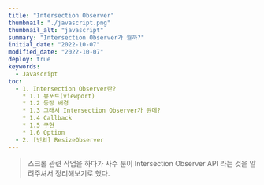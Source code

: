 ```yaml
---
title: "Intersection Observer"
thumbnail: "./javascript.png"
thumbnail_alt: "javascript"
summary: "Intersection Observer가 뭘까?"
initial_date: "2022-10-07"
modified_date: "2022-10-07"
deploy: true
keywords:
  - Javascript
toc:
  - 1. Intersection Observer란?
    * 1.1 뷰포트(viewport)
    * 1.2 등장 배경
    * 1.3 그래서 Intersection Observer가 뭔데?
    * 1.4 Callback
    * 1.5 구현
    * 1.6 Option
  - 2. [번외] ResizeObserver
---
```




<Blockquote>
  스크롤 관련 작업을 하다가 사수 분이 Intersection Observer API 라는 것을 알려주셔서 정리해보기로 했다.
</Blockquote>

<Title id="1" title="1. Intersection Observer란?" />

- MDN에서 <Link link="https://developer.mozilla.org/en-US/docs/Web/API/Intersection_Observer_API" target="_blank">Intersection Observer</Link>를 다음과 같이 정의하고 있다.
  <Blockquote>
    The Intersection Observer API provides a way to asynchronously observe changes in the intersection of a target element with an ancestor element or with a top-level document's viewport.
  </Blockquote>

- 직역하자면 타켓 엘리먼트가 상위 엘리먼트 또는 최상위 document의 뷰포트와 교차된 변경사항을 비동기식으로 관찰하는 방법을 제공한다는 것이다.
- Intersection Observer API는 동적 로딩을 위한 무한 스크롤을 구현할 때 제일 많이 쓰인다. 필자 같은 경우 옆에 목차(TOC)를 구현하였다.

<Subtitle id="1.1" title="1.1 뷰포트(viewport)" />

- MDN에서 
  <Link
    link="https://developer.mozilla.org/en-US/docs/Web/API/Intersection_Observer_API"
    target="_blank">
    viewport
  </Link>
  를 다음과 같이 설명한다.
  <Blockquote>
    A viewport represents the area in computer graphics being currently viewed. In web browser terms, it is generally the same as the browser window, excluding the UI, menu bar, etc. That is the part of the document you are viewing.
  </Blockquote> 
- 정리하자면 브라우저에서 주소창, 메뉴바 등을 제외한 사용자에게 보여지는 영역을 말한다.

<Subtitle id="1.2" title="1.2 등장 배경" />

- 과거에는 교차 지점을 감지하려면 
  <Link
    link="https://developer.mozilla.org/en-US/docs/Web/API/Element/getBoundingClientRect"
    target="_blank">
    getBoundingClientRect()
  </Link>
  메서드를 통해 실제 엘리먼트의 width, height, top, right, bottom, left 등을 측정했다.

```
const {width, height} = elem.getBoundingClientRect(); 
```

- 이 메서드는 호출할 때마다 브라우저는 엘리먼트의 크기와 위치값을 불러오기 위해 문서를 다시 그리게 되는 리플로우(reflow) 현상이 발생한다.
- 심지어 이 메서드가 메인 스레드에서 실행되기 때문에 들어오는 엘리먼트마다 체크해주어야 한다면 성능에 문제가 발생할 수 있다.

<br />

- Intersection Observer는 getBoundingClientRect()의 단점을 비동기로 해결한다.
- MDN에서는 다음과 같이 설명한다.
  <Blockquote>
    The Intersection Observer API lets code register a callback function that is executed whenever an element they wish to monitor enters or exits another element (or the viewport), 
    or when the amount by which the two intersect changes by a requested amount. 
  </Blockquote>

- 타켓 요소가 다른 요소 또는 뷰포트에 교차될 때 등록된 콜백 함수를 실행할 수 있다.

  <Blockquote>
    This way, sites no longer need to do anything on the main thread to watch for this kind of element intersection, and the browser is free to optimize the management of intersections as it sees fit.
  </Blockquote> 

- 이렇게 하면 메인 스레드에서는 아무 것도 할 필요가 없고 브라우저는 적절하다고 판단되는 교차 관리를 자유롭게 최적화할 수 있다.

<Subtitle id="1.3" title="1.3 그래서 Intersection Observer가 뭔데?" />

- Intersection Observer는 브라우저에서의 뷰포트(Viewport)와 타켓 엘리먼트의 교차 지점을 관찰해 타겟 엘리먼트가 뷰포트에 속하는지 속하지 않는지를 구별하는 기능을 제공한다.
- Intersection Observer는 <Highlight>new IntersectionObserver()</Highlight> 를 통해 인스턴스를 생성하고 observe 메서드를 통해 관찰할 element를 지정한다.

```
const io = new IntersectionObserver(callback, options);
io.observe(element);
```

- 이 때 생성자는 2개의 인수 <Highlight>callback</Highlight>과 <Highlight>options</Highlight>를 가진다.

<Subtitle id="1.4" title="1.4 Callback" />

- MDN에 따르면 콜백은 다음 상황에서 실행된다.
  <Blockquote>
    The first time the observer is initially asked to watch a target element.
  </Blockquote>

  - 관찰할 대상(Target)이 처음으로 등록될 때

  <Blockquote>
    A target element intersects either the device's viewport or a specified element. That specified element is called the root element or root for the purposes of the Intersection Observer API.
  </Blockquote>
  
  - 대상(Target)으로 칭하는 요소가 뷰포트나 특정 요소와 교차할 때

<br />

- 그리고 콜백은 2개의 인수 <Highlight>entries</Highlight>와 <Highlight>observer</Highlight>를 가진다.

<ThirdTitle title="1.4.1 entries" />

```
const io = new IntersectionObserver((entries, observer) => {
  entries.forEach(entry => {
    console.log(entry);
  })
}, options);

io.observe(element);
```

<br />

- 출력된 entry를 확인해보면 다음과 같다.

  <Image src={intersectionObserver1} width="50%" />

- <Link
    link="https://developer.mozilla.org/en-US/docs/Web/API/IntersectionObserverEntry"
    target="_blank">
    IntersectionObserverEntry
  </Link>의 배열로 되어 있고 각 객체는 <Highlight>time</Highlight>, <Highlight>rootBounds</Highlight>, <Highlight>isVisible</Highlight> 등의 속성들을 포함한다.
- 이 중에서 중요한 속성들은 다음과 같다.
  - <Highlight color="#FFBC97">target</Highlight>: 관찰 대상(Element) 요소
  - <Highlight color="#FFBC97">boundingClientRect</Highlight>: 교차한 지점과 상관없이 오로지 관찰 대상의 사각형 정보
  - <Highlight color="#FFBC97">intersectionRect</Highlight>: 뷰포트와 교차하는 관찰 대상의 영역에 대한 사격형 정보
  - <Highlight color="#FFBC97">intersectionRatio</Highlight>: 뷰포트와 교차하는 관찰 대상의 영역을 0.0 ~ 1.0 사이의 수치로 반환
  - <Highlight color="#FFBC97">isIntersecting</Highlight>: 뷰포트와 관찰 대상의 교차 상태를 나타내는 값(Boolean)

<ThirdTitle title="1.4.2 observer" />

- observer는 콜백이 실행되는 동안 호출되는 IntersectionObserver 인스턴스이다.

```
const io = new IntersectionObserver((entries, observer) => {
 console.log(observer);
}, options);

io.observe(element);
```
- observer를 확인해보면 다음과 같다.

  <Image src={intersectionObserver2} width="50%" />

- 주요 속성들에는 <Highlight>root</Highlight>, <Highlight>rootMargin</Highlight>, <Highlight>thresholds</Highlight> 옵션들이 있다.
- 그리고 <Highlight>observe</Highlight>, <Highlight>unobserve</Highlight>, <Highlight>disconnect</Highlight>, <Highlight>takeRecords</Highlight> 메서드들이 있는 것을 확인할 수 있다.

<Subtitle id="1.5" title="1.5 구현" />

<iframe src="https://codesandbox.io/embed/intersection-observer-forked-5993ee?fontsize=14&hidenavigation=1&theme=dark"
  style="width:100%; height:500px; border:0; border-radius: 4px; overflow:hidden;"
  title="intersection_observer (forked)"
  allow="accelerometer; ambient-light-sensor; camera; encrypted-media; geolocation; gyroscope; hid; microphone; midi; payment; usb; vr; xr-spatial-tracking"
  sandbox="allow-forms allow-modals allow-popups allow-presentation allow-same-origin allow-scripts"
></iframe>

<Subtitle id="1.6" title="1.6 Option" />

- MDN에에서 IntersectionObserver에 대한 option을 다음과 같이 설명한다.

  <Blockquote>
    The options object passed into the 
    <Link
    link="https://developer.mozilla.org/en-US/docs/Web/API/IntersectionObserver/IntersectionObserver"
    target="_blank">
    IntersectionObserver()
    </Link> constructor let you control the circumstances under which the observer's callback is invoked.
    It has the following fields: root, rootMargin, threshold
  </Blockquote>

- 직역하자면 IntersectionObserver() 생성자에 전달되는 options 객체는 콜백이 호출되는 상황을 root, rootMargin, threshold로 조작할 수 있다는 것이다.

<ThirdTitle title="1.6.1 root" />
  <Blockquote>
    The element that is used as the viewport for checking visibility of the target.
    Must be the ancestor of the target. Defaults to the browser viewport if not specified or if null.
  </Blockquote>

- 대상(Target) 요소의 가성성을 확인할 때 사용되는 뷰포트 요소를 지정하는 옵션으로 이는 대상 요소의 조상(부모) 요소여야 한다.
- 기본 값은 뷰포트이고 root 값이 null이거나 지정되지 않으면 기본값으로 설정된다.

  <iframe src="https://codesandbox.io/embed/intersection-observer-2-wd6rni?fontsize=14&hidenavigation=1&theme=dark"
    style="width:90%; height:400px; border:0; border-radius: 4px;"
    title="intersection_observer_2"
    allow="accelerometer; ambient-light-sensor; camera; encrypted-media; geolocation; gyroscope; hid; microphone; midi; payment; usb; vr; xr-spatial-tracking"
    sandbox="allow-forms allow-modals allow-popups allow-presentation allow-same-origin allow-scripts"
  ></iframe>

<br />

- 위 예에서는 각 대상 요쇼들(right)의 부모 요소(rightWrapper)를 root로 설정한 것이다.

```
const io = new IntersectionObserver(callback, {
  root: document.getElementById("rightWrapper")
});
```

<ThirdTitle title="1.6.2 rootMargin" />

<Blockquote>
  Margin around the root. Can have values similar to the CSS margin property, e.g. "10px 20px 30px 40px" (top, right, bottom, left).
  The values can be percentages. This set of values serves to grow or shrink each side of the root element's bounding box before computing intersections. Defaults to all zeros.
</Blockquote>

- CSS의 마진과 같이 root 각 측면의 bounding box를 수축히키거나 증가시킨다.
- 기본값은 0이고 원하는 값을 px 또는 % 등으로 나타낼 수 있다. 이 때, 단위를 꼭 입력해야 한다.

```
const io = new IntersectionObserver(callback, {
  root: document.getElementById("rightWrapper"),
  rootMargin: "48px 0px 0px 0px"
});
```

<br />

- 위 예제에서 스크롤 할 때 여백을 제외하고 사각형이 딱 뷰포트에 닿았을 때 왼쪽 영역의 값을 바꾸고 싶을 때에는 사이 간격인 48px를 rootMargin의 설정값으로 주면 된다.

<iframe src="https://codesandbox.io/embed/intersection-observer-3-lhmzts?fontsize=14&hidenavigation=1&theme=dark"
  style="width:90%; height:500px; border:0; border-radius: 4px; overflow:hidden;"
  title="intersection_observer_3"
  allow="accelerometer; ambient-light-sensor; camera; encrypted-media; geolocation; gyroscope; hid; microphone; midi; payment; usb; vr; xr-spatial-tracking"
  sandbox="allow-forms allow-modals allow-popups allow-presentation allow-same-origin allow-scripts"
></iframe>

<br />
<br />

<ThirdTitle title="1.6.3 threshold" />

<Blockquote>
  Either a single number or an array of numbers which indicate at what percentage of the target's visibility the observer's callback should be executed.
</Blockquote>

- 옵저버가 실행되기 위한 대상 요소의 가시성 퍼센티지를 나타내는 단일 숫자 혹은 숫자 배열이다.

<Blockquote>
  If you only want to detect when visibility passes the 50% mark, you can use a value of 0.5. 
</Blockquote>

- 만약 50%만큼 요소가 보여졌을 때를 탐지하고 싶다면, 값을 0.5로 설정하면 된다.

<Blockquote>
  If you want the callback to run every time visibility passes another 25%, you would specify the array [0, 0.25, 0.5, 0.75, 1].
</Blockquote>

- 혹은 25% 단위로 요소의 가시성이 변할 때마다 탐지하고 싶다면 [0, 0.25, 0.5, 0.75, 1]과 같은 배열을 설정한다.

<Blockquote>
  The default is 0 (meaning as soon as even one pixel is visible, the callback will be run).
  A value of 1.0 means that the threshold isn't considered passed until every pixel is visible.
</Blockquote>

- 기본값은 0이다.(이는 요소가 1px이라도 보이면 콜백이 실행됨을 의미한다.) 1.0은 요소의 모든 픽셀이 화면에 노출되기 전에는 콜백을 실행시키지 않음을 의미한다.

<br />
<br />

<iframe src="https://codesandbox.io/embed/intersection-observer-3-lhmzts?fontsize=14&hidenavigation=1&theme=dark"
  style="width:100%; height:500px; border:0; border-radius: 4px; overflow:hidden;"
  title="intersection_observer_3"
  allow="accelerometer; ambient-light-sensor; camera; encrypted-media; geolocation; gyroscope; hid; microphone; midi; payment; usb; vr; xr-spatial-tracking"
  sandbox="allow-forms allow-modals allow-popups allow-presentation allow-same-origin allow-scripts"
></iframe>

- 위 예제는 해당 요소가 50%만큼 보여졌을 때 왼쪽 목차의 다음 요소를 활성화 시키는 예제이다.
- 예를 들어, 1값에 해당하는 요소가 50%를 초과하면 2에 해당하는 목차 요소가 활성화 된다.

<Title id="2" title="2. [번외] ResizeObserver" />

- Intersection Observer와 비슷하게 <Link link="https://developer.mozilla.org/en-US/docs/Web/API/Resize_Observer_API" target="_blank">Resize Observer</Link>라는 API도 존재한다.

<Source
  lists={[
    ["MDN - Intersection Observer", "https://developer.mozilla.org/en-US/docs/Web/API/Intersection_Observer_API"],
    ["MDN - Viewport", "https://developer.mozilla.org/en-US/docs/Web/CSS/Viewport_concepts"],
    ["MDN - ResizeObserver", "https://developer.mozilla.org/en-US/docs/Web/API/Resize_Observer_API"]
  ]} 
/>